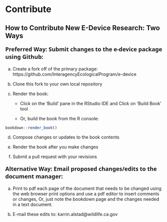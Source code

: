# Contribute {#contrb}

## **How to Contribute New E-Device Research: Two Ways** {-}

<!-- # specifying font style for bold because H3 does not render bold "**" option-->
::: {#Tab1  style="font-size:18px; font-family: Segoe UI;"}
**Preferred Way: Submit changes to the e-device package using Github:** 
:::

  a. Create a fork off of the primary package: https://github.com/InteragencyEcologicalProgram/e-device

  b. Clone this fork to your own local repository

  c. Render the book:

      -  Click on the 'Build' pane in the RStudio IDE and Click on 'Build Book' tool

      -  Or, build the book from the R console:

```r
bookdown::render_book()
```

  d. Compose changes or updates to the book contents
  
  e. Render the book after you make changes

  f. Submit a pull request with your revisions

<!-- # specifying font style for bold because H3 does not render bold "**" option-->
::: {#Tab1  style="font-size:18px; font-family: Segoe UI;"}
**Alternative Way: Email proposed changes/edits to the document manager:** 
:::

  a. Print to pdf each page of the document that needs to be changed using the web browser print options and use a pdf editor to insert comments or changes, 
  Or, just note the bookdown page and the changes needed in a text document.

  b. E-mail these edits to: karrin.alstad@wildlife.ca.gov

